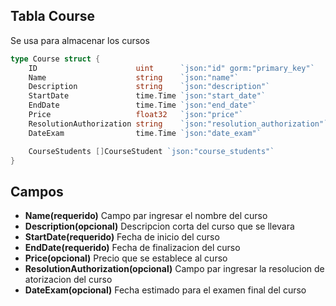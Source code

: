 ## Tabla Course
Se usa para almacenar los cursos
```go
type Course struct {
	ID                      uint      `json:"id" gorm:"primary_key"`
	Name                    string    `json:"name"`
	Description             string    `json:"description"`
	StartDate               time.Time `json:"start_date"`
	EndDate                 time.Time `json:"end_date"`
	Price                   float32   `json:"price"`
	ResolutionAuthorization string    `json:"resolution_authorization"`
	DateExam                time.Time `json:"date_exam"`

	CourseStudents []CourseStudent `json:"course_students"`
}
```
## Campos
- **Name(requerido)** Campo par ingresar el nombre del curso
- **Description(opcional)** Descripcion corta del curso que se llevara
- **StartDate(requerido)** Fecha de inicio del curso
- **EndDate(requerido)** Fecha de finalizacion del curso
- **Price(opcional)** Precio que se establece al curso
- **ResolutionAuthorization(opcional)** Campo par ingresar la resolucion de atorizacion del curso
- **DateExam(opcional)** Fecha estimado para el examen final del curso
